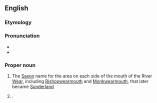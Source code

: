 ==English==
{{wp}}

===Etymology===
{{compound|en|Wear|mouth}}

===Pronunciation===
* {{IPA|en|/wɪə(ɹ)məθ/}}
* {{rhymes|en|ɪə(ɹ)məθ|s=2}}

===Proper noun===
{{en-proper noun}}

# The [[Saxon]] name for the area on each side of the mouth of the River [[Wear]], including [[Bishopwearmouth]] and [[Monkwearmouth]], that later became [[Sunderland]]
# {{surname|en}}.